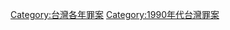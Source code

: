 {{Portal|台灣}}
{{Year by category
|m=1
|c=9
|d=9
|y=5
|cat=台灣罪案
|sortkey=Taiwan
|parent=1995年台灣案件
|subcat=1995年各國罪案
}}
[[Category:台灣各年罪案|Category:台灣各年罪案]]
[[Category:1990年代台灣罪案|Category:1990年代台灣罪案]]